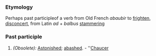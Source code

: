 ===Etymology===
Perhaps past participleof a verb from Old French ''abaubir'' to [[frighten]], [[disconcert]], from Latin ''ad'' + ''balbus'' [[stammering]]
===Past participle===
#''(Obsolete):'' [[Astonished]]; [[abashed]]. - ''[[Chaucer]]